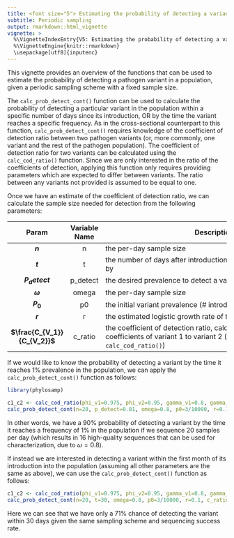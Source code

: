 ```yaml
---
title: <font size="5"> Estimating the probability of detecting a variant </font>
subtitle: Periodic sampling
output: rmarkdown::html_vignette
vignette: >
  %\VignetteIndexEntry{V5: Estimating the probability of detecting a variant (periodic)}
  %\VignetteEngine{knitr::rmarkdown}
  \usepackage[utf8]{inputenc}
---
```


<style type="text/css">

h1.title {
  font-size: 18px
}

</style>

This vignette provides an overview of the functions that can be used to estimate the probability of detecting a pathogen variant in a population, given a periodic sampling scheme with a fixed sample size.

The `calc_prob_detect_cont()` function can be used to calculate the probability of detecting a particular variant in the population within a specific number of days since its introduction, OR by the time the variant reaches a specific frequency. As in the cross-sectional counterpart to this function, `calc_prob_detect_cont()` requires knowledge of the coefficient of detection ratio between two pathogen variants (or, more commonly, one variant and the rest of the pathogen population). The coefficient of detection ratio for two variants can be calculated using the `calc_cod_ratio()` function. Since we are only interested in the ratio of the coefficients of detection, applying this function only requires providing parameters which are expected to differ between variants. The ratio between any variants not provided is assumed to be equal to one.

Once we have an estimate of the coefficient of detection ratio, we can calculate the sample size needed for detection from the following parameters:

| Param | Variable Name | <span style="display: inline-block; width:500px">Description</span> |
|:-----:|:-------------:|-------------|
|   **$n$**   |       n       | the per-day sample size           |
|   **$t$**   |       t       | the number of days after introduction a variant should be detected by          |
|   **$P_detect$**   |       p_detect       | the desired prevalence to detect a variant by          |
|   **$\omega$**   |       omega       | the per-day sample size           |
|   **$P_0$**   |       p0       | the initial variant prevalence (# introductions / population size)          |
|   **$r$**   |       r       | the estimated logistic growth rate of the variant (per day)         |
|   **$\frac{C_{V_1}}{C_{V_2}}$**   |       c_ratio       | the coefficient of detection ratio, calculated as the ratio of the coefficients of variant 1 to variant 2 (can be calculated using `calc_cod_ratio()`)           |

If we would like to know the probability of detecting a variant by the time it reaches 1% prevalence in the population, we can apply the `calc_prob_detect_cont()` function as follows:

```r
library(phylosamp)
```

```r

c1_c2 <- calc_cod_ratio(phi_v1=0.975, phi_v2=0.95, gamma_v1=0.8, gamma_v2=0.6)
calc_prob_detect_cont(n=20, p_detect=0.01, omega=0.8, p0=3/10000, r=0.1, c_ratio=c1_c2)

```

In other words, we have a 90% probability of detecting a variant by the time it reaches a frequency of 1% in the population if we sequence 20 samples per day (which results in 16 high-quality sequences that can be used for characterization, due to $\omega=0.8$).

If instead we are interested in detecting a variant within the first month of its introduction into the population (assuming all other parameters are the same as above), we can use the `calc_prob_detect_cont()` function as follows:

```r

c1_c2 <- calc_cod_ratio(phi_v1=0.975, phi_v2=0.95, gamma_v1=0.8, gamma_v2=0.6)
calc_prob_detect_cont(n=20, t=30, omega=0.8, p0=3/10000, r=0.1, c_ratio=c1_c2)

```

Here we can see that we have only a 71% chance of detecting the variant within 30 days given the same sampling scheme and sequencing success rate.